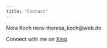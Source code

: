 ```yaml
---
title: "Contact"
---
```


Nora Koch
nora-theresa_koch@web.de

Connect with me on [Xing](https://www.xing.com/profile/NoraTheresa_Koch/cv?sc_o=mxb_p)